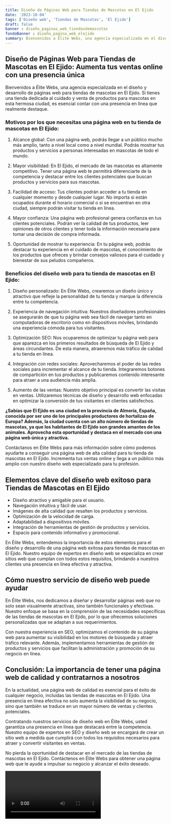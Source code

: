 ```yaml
---
title: Diseño de Páginas Web para Tiendas de Mascotas en El Ejido
date: '2023-10-04'
tags: ['Diseño web', 'Tiendas de Mascotas', 'El Ejido']
draft: false
banner : diseño_paginas_web_tiendasdemascotas
fondoBanner : diseño_pagina_web_elejido
summary: Bienvenidos a Élite Webs, una agencia especializada en el diseño y desarrollo de páginas web para tiendas de mascotas en El Ejido. Si tienes una tienda dedicada al cuidado y venta de productos para mascotas en esta hermosa ciudad, es esencial contar con una presencia en línea que realmente destaque.
---
```


## Diseño de Páginas Web para Tiendas de Mascotas en El Ejido: Aumenta tus ventas online con una presencia única

Bienvenidos a Élite Webs, una agencia especializada en el diseño y desarrollo de páginas web para tiendas de mascotas en El Ejido. Si tienes una tienda dedicada al cuidado y venta de productos para mascotas en esta hermosa ciudad, es esencial contar con una presencia en línea que realmente destaque.

### Motivos por los que necesitas una página web en tu tienda de mascotas en El Ejido:

1. Alcance global: Con una página web, podrás llegar a un público mucho más amplio, tanto a nivel local como a nivel mundial. Podrás mostrar tus productos y servicios a personas interesadas en mascotas de todo el mundo.

2. Mayor visibilidad: En El Ejido, el mercado de las mascotas es altamente competitivo. Tener una página web te permitirá diferenciarte de la competencia y destacar entre los clientes potenciales que buscan productos y servicios para sus mascotas.

3. Facilidad de acceso: Tus clientes podrán acceder a tu tienda en cualquier momento y desde cualquier lugar. No importa si están ocupados durante el horario comercial o si se encuentran en otra ciudad, siempre podrán visitar tu tienda en línea.

4. Mayor confianza: Una página web profesional genera confianza en tus clientes potenciales. Podrán ver la calidad de tus productos, leer opiniones de otros clientes y tener toda la información necesaria para tomar una decisión de compra informada.

5. Oportunidad de mostrar tu experiencia: En tu página web, podrás destacar tu experiencia en el cuidado de mascotas, el conocimiento de los productos que ofreces y brindar consejos valiosos para el cuidado y bienestar de sus peludos compañeros.

### Beneficios del diseño web para tu tienda de mascotas en El Ejido:

1. Diseño personalizado: En Élite Webs, crearemos un diseño único y atractivo que refleje la personalidad de tu tienda y marque la diferencia entre tu competencia.

2. Experiencia de navegación intuitiva: Nuestros diseñadores profesionales se asegurarán de que tu página web sea fácil de navegar tanto en computadoras de escritorio como en dispositivos móviles, brindando una experiencia cómoda para tus visitantes.

3. Optimización SEO: Nos ocuparemos de optimizar tu página web para que aparezca en los primeros resultados de búsqueda de El Ejido y áreas circundantes. De esta manera, atraeremos más tráfico de calidad a tu tienda en línea.

4. Integración con redes sociales: Aprovecharemos el poder de las redes sociales para incrementar el alcance de tu tienda. Integraremos botones de compartición en tus productos y publicaremos contenido interesante para atraer a una audiencia más amplia.

5. Aumento de las ventas: Nuestro objetivo principal es convertir las visitas en ventas. Utilizaremos técnicas de diseño y desarrollo web enfocadas en optimizar la conversión de tus visitantes en clientes satisfechos.

**¿Sabías que El Ejido es una ciudad en la provincia de Almería, España, conocida por ser uno de los principales productores de hortalizas de Europa? Además, la ciudad cuenta con un alto número de tiendas de mascotas, ya que los habitantes de El Ejido son grandes amantes de los animales. Aprovecha esta oportunidad y destaca en el mercado con una página web única y atractiva.**

Contáctanos en Élite Webs para más información sobre cómo podemos ayudarte a conseguir una página web de alta calidad para tu tienda de mascotas en El Ejido. Incrementa tus ventas online y llega a un público más amplio con nuestro diseño web especializado para tu profesión.

<GifSeo />

<Cta />

## Elementos clave del diseño web exitoso para Tiendas de Mascotas en El Ejido

- Diseño atractivo y amigable para el usuario.
- Navegación intuitiva y fácil de usar.
- Imágenes de alta calidad que resalten los productos y servicios.
- Optimización de la velocidad de carga.
- Adaptabilidad a dispositivos móviles.
- Integración de herramientas de gestión de productos y servicios.
- Espacio para contenido informativo y promocional.

En Élite Webs, entendemos la importancia de estos elementos para el diseño y desarrollo de una página web exitosa para tiendas de mascotas en El Ejido. Nuestro equipo de expertos en diseño web se especializa en crear sitios web que cumplan con todos estos requisitos, brindando a nuestros clientes una presencia en línea efectiva y atractiva.

## Cómo nuestro servicio de diseño web puede ayudar

En Élite Webs, nos dedicamos a diseñar y desarrollar páginas web que no solo sean visualmente atractivas, sino también funcionales y efectivas. Nuestro enfoque se basa en la comprensión de las necesidades específicas de las tiendas de mascotas en El Ejido, por lo que ofrecemos soluciones personalizadas que se adaptan a sus requerimientos.

Con nuestra experiencia en SEO, optimizamos el contenido de su página web para aumentar su visibilidad en los motores de búsqueda y atraer tráfico relevante. Además, implementamos herramientas de gestión de productos y servicios que facilitan la administración y promoción de su negocio en línea.

## Conclusión: La importancia de tener una página web de calidad y contratarnos a nosotros

En la actualidad, una página web de calidad es esencial para el éxito de cualquier negocio, incluidas las tiendas de mascotas en El Ejido. Una presencia en línea efectiva no solo aumenta la visibilidad de su negocio, sino que también se traduce en un mayor número de ventas y clientes potenciales. 

Contratando nuestros servicios de diseño web en Élite Webs, usted garantiza una presencia en línea que destacará entre la competencia. Nuestro equipo de expertos en SEO y diseño web se encargará de crear un sitio web a medida que cumplirá con todos los requisitos necesarios para atraer y convertir visitantes en ventas.

No pierda la oportunidad de destacar en el mercado de las tiendas de mascotas en El Ejido. Contáctenos en Élite Webs para obtener una página web que le ayude a impulsar su negocio y alcanzar el éxito deseado.

<Video />

<CtaBot job='Tiendas de Mascotas' city='El Ejido'/>

<Gmaps query='El Ejido+españa+maps' />